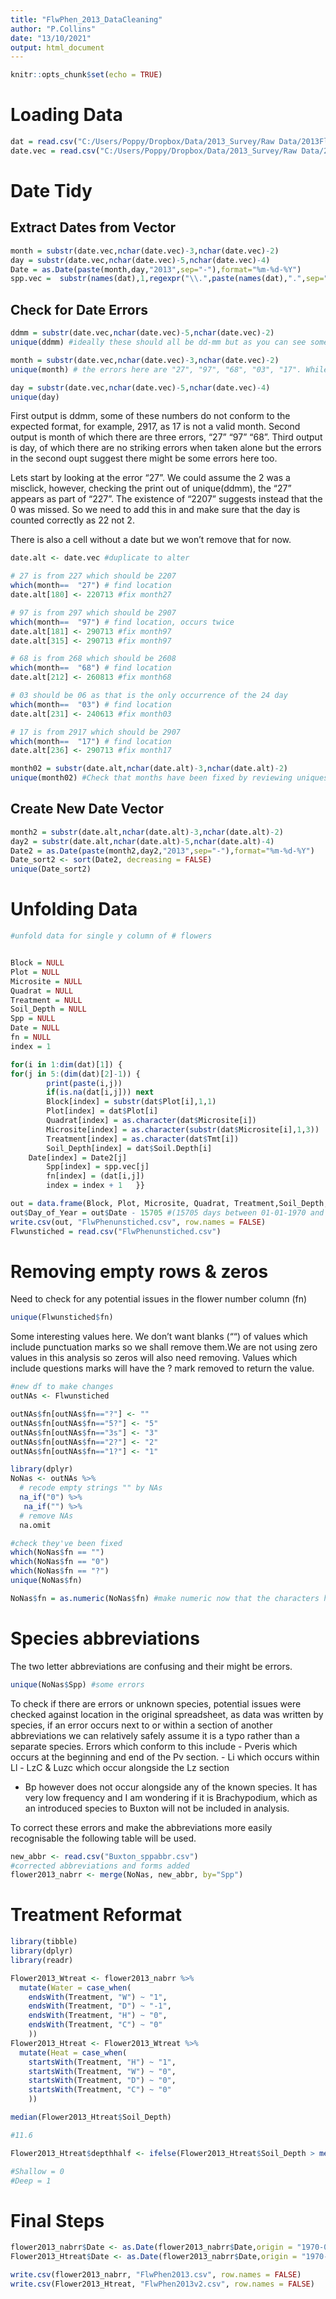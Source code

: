 ---
title: "FlwPhen_2013_DataCleaning"
author: "P.Collins"
date: "13/10/2021"
output: html_document
---

```{r setup, include=FALSE}
knitr::opts_chunk$set(echo = TRUE)
```

# Loading Data

```{r load data}
dat = read.csv("C:/Users/Poppy/Dropbox/Data/2013_Survey/Raw Data/2013Floweringdatasheet.csv", skip = 1)
date.vec = read.csv("C:/Users/Poppy/Dropbox/Data/2013_Survey/Raw Data/2013Floweringdatasheet.csv",nrows=1,header=F)
```

# Date Tidy

## Extract Dates from Vector
```{r sorting dates}
month = substr(date.vec,nchar(date.vec)-3,nchar(date.vec)-2)
day = substr(date.vec,nchar(date.vec)-5,nchar(date.vec)-4)
Date = as.Date(paste(month,day,"2013",sep="-"),format="%m-%d-%Y")
spp.vec =  substr(names(dat),1,regexpr("\\.",paste(names(dat),".",sep=""))-1)
```

## Check for Date Errors
```{r errors month}

ddmm = substr(date.vec,nchar(date.vec)-5,nchar(date.vec)-2)
unique(ddmm) #ideally these should all be dd-mm but as you can see some are d-mm and some of the months have errors we need to unpick these

month = substr(date.vec,nchar(date.vec)-3,nchar(date.vec)-2)
unique(month) # the errors here are "27", "97", "68", "03", "17". While 03 is a valid month, sampling did not start until 04 thus suggesting an error.

day = substr(date.vec,nchar(date.vec)-5,nchar(date.vec)-4)
unique(day)
```
First output is ddmm, some of these numbers do not conform to the expected format, for example, 2917, as 17 is not a valid month.
Second output is month of which there are three errors, "27" "97" "68".
Third output is day, of which there are no striking errors when taken alone but the errors in the second oupt suggest there might be some errors here too.

Lets start by looking at the error "27". We could assume the 2 was a misclick, however, checking the print out of unique(ddmm), the "27" appears as part of "227". The existence of "2207" suggests instead that the 0 was missed. So we need to add this in and make sure that the day is counted correctly as 22 not 2.

There is also a cell without a date but we won't remove that for now.
```{r correcting date errors}
date.alt <- date.vec #duplicate to alter

# 27 is from 227 which should be 2207
which(month==  "27") # find location
date.alt[180] <- 220713 #fix month27

# 97 is from 297 which should be 2907
which(month==  "97") # find location, occurs twice
date.alt[181] <- 290713 #fix month97
date.alt[315] <- 290713 #fix month97

# 68 is from 268 which should be 2608 
which(month==  "68") # find location
date.alt[212] <- 260813 #fix month68

# 03 should be 06 as that is the only occurrence of the 24 day
which(month==  "03") # find location
date.alt[231] <- 240613 #fix month03

# 17 is from 2917 which should be 2907
which(month==  "17") # find location
date.alt[236] <- 290713 #fix month17

```

```{r errors fixed}
month02 = substr(date.alt,nchar(date.alt)-3,nchar(date.alt)-2)
unique(month02) #Check that months have been fixed by reviewing uniques
```
## Create New Date Vector

```{r make date}
month2 = substr(date.alt,nchar(date.alt)-3,nchar(date.alt)-2)
day2 = substr(date.alt,nchar(date.alt)-5,nchar(date.alt)-4)
Date2 = as.Date(paste(month2,day2,"2013",sep="-"),format="%m-%d-%Y")
Date_sort2 <- sort(Date2, decreasing = FALSE)
unique(Date_sort2)
```

# Unfolding Data


```{r prep unfold}
#unfold data for single y column of # flowers


Block = NULL
Plot = NULL
Microsite = NULL
Quadrat = NULL
Treatment = NULL
Soil_Depth = NULL
Spp = NULL
Date = NULL
fn = NULL
index = 1
```



```{r unfold and reform, echo=FALSE}
for(i in 1:dim(dat)[1]) {
for(j in 5:(dim(dat)[2]-1)) {
		print(paste(i,j))
		if(is.na(dat[i,j])) next
		Block[index] = substr(dat$Plot[i],1,1)
		Plot[index] = dat$Plot[i]
		Quadrat[index] = as.character(dat$Microsite[i])
		Microsite[index] = as.character(substr(dat$Microsite[i],1,3))
		Treatment[index] = as.character(dat$Tmt[i])
		Soil_Depth[index] = dat$Soil.Depth[i]
  	Date[index] = Date2[j]
		Spp[index] = spp.vec[j]
		fn[index] = (dat[i,j]) 
		index = index + 1	}}

```

```{r write csv}
out = data.frame(Block, Plot, Microsite, Quadrat, Treatment,Soil_Depth,Date,Spp,fn)
out$Day_of_Year = out$Date - 15705 #(15705 days between 01-01-1970 and 31-12-2012 -> converts date to day of the year)
write.csv(out, "FlwPhenunstiched.csv", row.names = FALSE)
Flwunstiched = read.csv("FlwPhenunstiched.csv")

```


# Removing empty rows & zeros
Need to check for any potential issues in the flower number column (fn)

```{r checking for issues in fn}
unique(Flwunstiched$fn)
```
Some interesting values here. We don't want blanks ("") of values which include punctuation marks so we shall remove them.We are not using zero values in this analysis so zeros will also need removing. Values which include questions marks will have the ? mark removed to return the value.
```{r fixing fn}
#new df to make changes
outNAs <- Flwunstiched

outNAs$fn[outNAs$fn=="?"] <- ""
outNAs$fn[outNAs$fn=="5?"] <- "5"
outNAs$fn[outNAs$fn=="3s"] <- "3"
outNAs$fn[outNAs$fn=="2?"] <- "2"
outNAs$fn[outNAs$fn=="1?"] <- "1"

library(dplyr)
NoNas <- outNAs %>%
  # recode empty strings "" by NAs
  na_if("0") %>%
   na_if("") %>%
  # remove NAs
  na.omit

#check they've been fixed
which(NoNas$fn == "") 
which(NoNas$fn == "0")
which(NoNas$fn == "?")
unique(NoNas$fn)

NoNas$fn = as.numeric(NoNas$fn) #make numeric now that the characters have been removed
```

# Species abbreviations

The two letter abbreviations are confusing and their might be errors.

```{r checking species}
unique(NoNas$Spp) #some errors
```
To check if there are errors or unknown species, potential issues were checked against location in the original spreadsheet, as data was written by species, if an error occurs next to or within a section of another abbreviations we can relatively safely assume it is a typo rather than a separate species. Errors which conform to this include
- Pveris which occurs at the beginning and end of the Pv section.
- Li which occurs within Ll
- LzC & Luzc which occur alongside the Lz section

- Bp however does not occur alongside any of the known species. It has very low frequency and I am wondering if it is Brachypodium, which as an introduced species to Buxton will not be included in analysis.

To correct these errors and make the abbreviations more easily recognisable the following table will be used.


```{r new abbreviations}
new_abbr <- read.csv("Buxton_sppabbr.csv")
#corrected abbreviations and forms added
flower2013_nabrr <- merge(NoNas, new_abbr, by="Spp")
```


# Treatment Reformat

```{r treatment reform}
library(tibble)
library(dplyr)
library(readr)

Flower2013_Wtreat <- flower2013_nabrr %>%
  mutate(Water = case_when(
    endsWith(Treatment, "W") ~ "1",
    endsWith(Treatment, "D") ~ "-1",
    endsWith(Treatment, "H") ~ "0",
    endsWith(Treatment, "C") ~ "0"
    ))
Flower2013_Htreat <- Flower2013_Wtreat %>%
  mutate(Heat = case_when(
    startsWith(Treatment, "H") ~ "1",
    startsWith(Treatment, "W") ~ "0",
    startsWith(Treatment, "D") ~ "0",
    startsWith(Treatment, "C") ~ "0"
    ))

median(Flower2013_Htreat$Soil_Depth)

#11.6

Flower2013_Htreat$depthhalf <- ifelse(Flower2013_Htreat$Soil_Depth > median(Flower2013_Htreat$Soil_Depth), 1, 0)

#Shallow = 0
#Deep = 1

```


# Final Steps

```{r change date to ddmmyy}

flower2013_nabrr$Date <- as.Date(flower2013_nabrr$Date,origin = "1970-01-01")
Flower2013_Htreat$Date <- as.Date(flower2013_nabrr$Date,origin = "1970-01-01")

```

```{r output file}
write.csv(flower2013_nabrr, "FlwPhen2013.csv", row.names = FALSE)
write.csv(Flower2013_Htreat, "FlwPhen2013v2.csv", row.names = FALSE)
```

